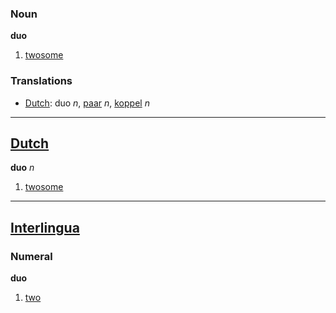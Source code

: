 ===Noun===

'''duo'''

# [[twosome]]

===Translations===
*[[Dutch]]: duo ''n'', [[paar]] ''n'', [[koppel]] ''n''

----

==[[Dutch]]==

'''duo''' ''n''

# [[twosome]]

----

==[[Interlingua]]==
===Numeral===
'''duo'''

#[[two]]
